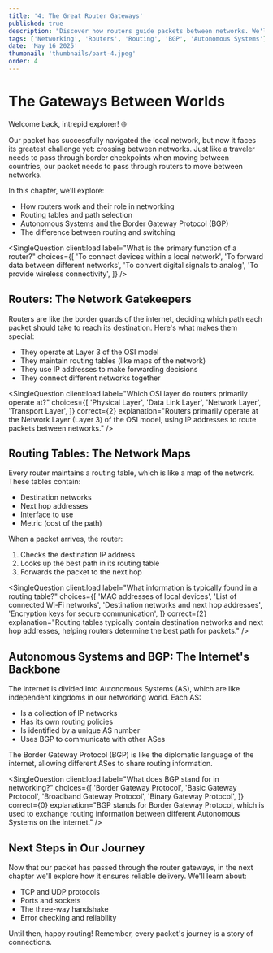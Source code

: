 ```yaml
---
title: '4: The Great Router Gateways'
published: true
description: "Discover how routers guide packets between networks. We'll explore routing tables, path selection, and the Border Gateway Protocol (BGP) in this chapter of our networking adventure."
tags: ['Networking', 'Routers', 'Routing', 'BGP', 'Autonomous Systems']
date: 'May 16 2025'
thumbnail: 'thumbnails/part-4.jpeg'
order: 4
---
```



<Begin />

# The Gateways Between Worlds

Welcome back, intrepid explorer! 🌐

Our packet has successfully navigated the local network, but now it faces its greatest challenge yet: crossing between networks. Just like a traveler needs to pass through border checkpoints when moving between countries, our packet needs to pass through routers to move between networks.

In this chapter, we'll explore:
- How routers work and their role in networking
- Routing tables and path selection
- Autonomous Systems and the Border Gateway Protocol (BGP)
- The difference between routing and switching

<SingleQuestion
  client:load
  label="What is the primary function of a router?"
  choices={[
    'To connect devices within a local network',
    'To forward data between different networks',
    'To convert digital signals to analog',
    'To provide wireless connectivity',
  ]}
/>
<Spliter />

## Routers: The Network Gatekeepers

Routers are like the border guards of the internet, deciding which path each packet should take to reach its destination. Here's what makes them special:

- They operate at Layer 3 of the OSI model
- They maintain routing tables (like maps of the network)
- They use IP addresses to make forwarding decisions
- They connect different networks together

<SingleQuestion
  client:load
  label="Which OSI layer do routers primarily operate at?"
  choices={[
    'Physical Layer',
    'Data Link Layer',
    'Network Layer',
    'Transport Layer',
  ]}
  correct={2}
  explanation="Routers primarily operate at the Network Layer (Layer 3) of the OSI model, using IP addresses to route packets between networks."
/>

<Spliter />

## Routing Tables: The Network Maps

Every router maintains a routing table, which is like a map of the network. These tables contain:

- Destination networks
- Next hop addresses
- Interface to use
- Metric (cost of the path)

When a packet arrives, the router:
1. Checks the destination IP address
2. Looks up the best path in its routing table
3. Forwards the packet to the next hop

<SingleQuestion
  client:load
  label="What information is typically found in a routing table?"
  choices={[
    'MAC addresses of local devices',
    'List of connected Wi-Fi networks',
    'Destination networks and next hop addresses',
    'Encryption keys for secure communication',
  ]}
  correct={2}
  explanation="Routing tables typically contain destination networks and next hop addresses, helping routers determine the best path for packets."
/>

<Spliter />

## Autonomous Systems and BGP: The Internet's Backbone

The internet is divided into Autonomous Systems (AS), which are like independent kingdoms in our networking world. Each AS:

- Is a collection of IP networks
- Has its own routing policies
- Is identified by a unique AS number
- Uses BGP to communicate with other ASes

The Border Gateway Protocol (BGP) is like the diplomatic language of the internet, allowing different ASes to share routing information.

<SingleQuestion
  client:load
  label="What does BGP stand for in networking?"
  choices={[
    'Border Gateway Protocol',
    'Basic Gateway Protocol',
    'Broadband Gateway Protocol',
    'Binary Gateway Protocol',
  ]}
  correct={0}
  explanation="BGP stands for Border Gateway Protocol, which is used to exchange routing information between different Autonomous Systems on the internet."
/>

<Spliter />

## Next Steps in Our Journey

Now that our packet has passed through the router gateways, in the next chapter we'll explore how it ensures reliable delivery. We'll learn about:
- TCP and UDP protocols
- Ports and sockets
- The three-way handshake
- Error checking and reliability

Until then, happy routing! Remember, every packet's journey is a story of connections.
